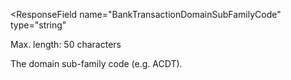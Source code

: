 <ResponseField
  name="BankTransactionDomainSubFamilyCode"
  type="string"
>
Max. length: 50 characters

The domain sub-family code (e.g. ACDT).
</ResponseField>